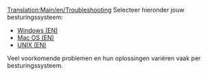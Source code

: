 [[Translation:Main/en/Troubleshooting]]{{en/-}}{{nl/Inhoudsopgave}}
Selecteer hieronder jouw besturingssysteem:

* [[Main/en/Troubleshooting/Windows|Windows (EN)]]
* [[Main/en/Problem/Mac|Mac OS (EN)]]
* [[Main/en/Problem/Unix|UNIX (EN)]]

Veel voorkomende problemen en hun oplossingen variëren vaak per besturingssysteem.